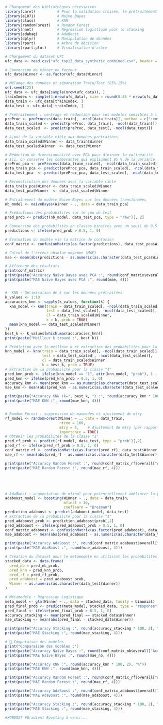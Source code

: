 




```{r}
# Chargement des bibliothèques nécessaires
library(caret)          # Pour la validation croisée, le prétraitement et l'évaluation
library(e1071)          # Naïve Bayes
library(class)          # KNN
library(randomForest)   # Random Forest
library(nnet)           # Régression logistique pour le stacking
library(adabag)         # AdaBoost
library(dplyr)          # Manipulation de données
library(rpart)          # Arbre de décision
library(rpart.plot)     # Visualisation d'arbre

# Chargement du dataset UFC
ufc_data <- read.csv("ufc_top12_data_synthetic_combined.csv", header = TRUE, sep = ",", dec = ".")

# Conversion de Winner en facteur
ufc_data$Winner <- as.factor(ufc_data$Winner)

# Mélange des données et séparation Train/Test (85%-15%)
set.seed(123)
ufc_data <- ufc_data[sample(nrow(ufc_data)), ]
trainIndex <- sample(1:nrow(ufc_data), size = round(0.85 * nrow(ufc_data)))  
data_train <- ufc_data[trainIndex, ]
data_test <- ufc_data[-trainIndex, ]

# Prétraitement : centrage et réduction pour les modèles sensibles à l'échelle (ex: KNN)
preProc <- preProcess(data_train[, -ncol(data_train)], method = c("center", "scale"))
data_train_scaled <- predict(preProc, data_train[, -ncol(data_train)])
data_test_scaled  <- predict(preProc, data_test[, -ncol(data_test)])

# Ajout de la variable cible aux données prétraitées
data_train_scaled$Winner <- data_train$Winner
data_test_scaled$Winner  <- data_test$Winner

# Réduction de dimensionnalité avec PCA pour diminuer la colinéarité
# Ici, on conserve les composantes qui expliquent 95 % de la variance
preProc_pca <- preProcess(data_train_scaled[, -ncol(data_train_scaled)], method = "pca", thresh = 0.95)
data_train_pca <- predict(preProc_pca, data_train_scaled[, -ncol(data_train_scaled)])
data_test_pca  <- predict(preProc_pca, data_test_scaled[, -ncol(data_test_scaled)])

# Reconstitution des données avec la variable cible
data_train_pca$Winner <- data_train_scaled$Winner
data_test_pca$Winner  <- data_test_scaled$Winner


```

```{r}

# Entraînement du modèle Naïve Bayes sur les données transformées
nb_model <- naiveBayes(Winner ~ ., data = data_train_pca)

# Prédictions des probabilités sur le jeu de test
pred_prob <- predict(nb_model, data_test_pca, type = "raw")[, 2]

# Conversion des probabilités en classes binaires avec un seuil de 0.5
predictions <- ifelse(pred_prob > 0.5, 1, 0)

# Évaluation du modèle via la matrice de confusion
conf_matrix <- confusionMatrix(as.factor(predictions), data_test_pca$Winner)

# Calcul de l'erreur absolue moyenne (MAE)
mae <- mean(abs(predictions - as.numeric(as.character(data_test_pca$Winner))))

# Affichage des résultats
print(conf_matrix)
print(paste("Accuracy Naïve Bayes avec PCA :", round(conf_matrix$overall["Accuracy"] * 100, 2), "%"))
print(paste("MAE Naïve Bayes avec PCA :", round(mae, 4)))



```


```{r}

#  KNN : Optimisation de k sur les données prétraitées
k_values <- 1:10
accuracies_knn <- sapply(k_values, function(k) {
  knn_model <- knn(train = data_train_scaled[, -ncol(data_train_scaled)], 
                   test = data_test_scaled[, -ncol(data_test_scaled)], 
                   cl = data_train_scaled$Winner, 
                   k = k, prob = TRUE)
  mean(knn_model == data_test_scaled$Winner)
})
best_k <- k_values[which.max(accuracies_knn)]
print(paste("Meilleur k trouvé :", best_k))

# Prédiction avec le meilleur k et extraction des probabilités pour la classe "1"
knn_model <- knn(train = data_train_scaled[, -ncol(data_train_scaled)], 
                 test = data_test_scaled[, -ncol(data_test_scaled)], 
                 cl = data_train_scaled$Winner, 
                 k = best_k, prob = TRUE)
# Extraction de la probabilité pour la classe "1"
pred_knn_prob <- ifelse(knn_model == "1", attr(knn_model, "prob"), 1 - attr(knn_model, "prob"))
pred_knn <- ifelse(pred_knn_prob > 0.5, 1, 0)
accuracy_knn <- mean(pred_knn == as.numeric(as.character(data_test_scaled$Winner)))
mae_knn <- mean(abs(pred_knn - as.numeric(as.character(data_test_scaled$Winner))))

print(paste("Accuracy KNN (k=", best_k, ") :", round(accuracy_knn * 100, 2), "%"))
print(paste("MAE KNN :", round(mae_knn, 4)))



```

```{r}
# Random Forest : suppression de maxnodes et ajustement de mtry
rf_model <- randomForest(Winner ~ ., data = data_train, 
                         ntree = 100, 
                         mtry = 4,    # Ajustement de mtry (par rapport à 3)
                         importance = TRUE)
# Obtenir les probabilités de la classe "1"
pred_rf_prob <- predict(rf_model, data_test, type = "prob")[,2]
pred_rf <- ifelse(pred_rf_prob > 0.5, 1, 0)
conf_matrix_rf <- confusionMatrix(as.factor(pred_rf), data_test$Winner)
mae_rf <- mean(abs(pred_rf - as.numeric(as.character(data_test$Winner))))

print(paste("Accuracy Random Forest :", round(conf_matrix_rf$overall["Accuracy"] * 100, 2), "%"))
print(paste("MAE Random Forest :", round(mae_rf, 4)))






```
```{r}
# AdaBoost : augmentation de mfinal pour potentiellement améliorer la performance
adaboost_model <- boosting(Winner ~ ., data = data_train, 
                           mfinal = 10,   
                           coeflearn = "Breiman")
prediction_adaboost <- predict(adaboost_model, data_test)
# Extraction de la probabilité pour la classe "1"
pred_adaboost_prob <- prediction_adaboost$prob[,2]
pred_adaboost <- ifelse(pred_adaboost_prob > 0.5, 1, 0)
conf_matrix_adaboost <- confusionMatrix(as.factor(pred_adaboost), data_test$Winner)
mae_adaboost <- mean(abs(pred_adaboost - as.numeric(as.character(data_test$Winner))))

print(paste("Accuracy AdaBoost :", round(conf_matrix_adaboost$overall["Accuracy"] * 100, 2), "%"))
print(paste("MAE AdaBoost :", round(mae_adaboost, 4)))

```
```{r}
# Création du dataset pour le métamodèle en utilisant les probabilités
stacked_data <- data.frame(
  pred_nb = pred_nb_prob,
  pred_knn = pred_knn_prob,
  pred_rf = pred_rf_prob,
  pred_adaboost = pred_adaboost_prob,
  Winner = as.numeric(as.character(data_test$Winner))
)

# Métamodèle : Régression Logistique
meta_model <- glm(Winner ~ ., data = stacked_data, family = binomial)
pred_final_prob <- predict(meta_model, stacked_data, type = "response")
pred_final <- ifelse(pred_final_prob > 0.5, 1, 0)
accuracy_stacking <- mean(pred_final == stacked_data$Winner)
mae_stacking <- mean(abs(pred_final - stacked_data$Winner))

print(paste("Accuracy Stacking :", round(accuracy_stacking * 100, 2), "%"))
print(paste("MAE Stacking :", round(mae_stacking, 4)))


```
```{r}
# 🔹 Comparaison des modèles
print("Comparaison des modèles :")
print(paste("Accuracy Naïve Bayes :", round(conf_matrix_nb$overall["Accuracy"] * 100, 2), "%"))
print(paste("MAE Naïve Bayes :", round(mae_nb, 4)))

print(paste("Accuracy KNN :", round(accuracy_knn * 100, 2), "%"))
print(paste("MAE KNN :", round(mae_knn, 4)))

print(paste("Accuracy Random Forest :", round(conf_matrix_rf$overall["Accuracy"] * 100, 2), "%"))
print(paste("MAE Random Forest :", round(mae_rf, 4)))

print(paste("Accuracy AdaBoost :", round(conf_matrix_adaboost$overall["Accuracy"] * 100, 2), "%"))
print(paste("MAE AdaBoost :", round(mae_adaboost, 4)))

print(paste("Accuracy Stacking :", round(accuracy_stacking * 100, 2), "%"))
print(paste("MAE Stacking :", round(mae_stacking, 4)))


```
```{r}
#XGBOOST #Gradient Boosting à venir...




```




